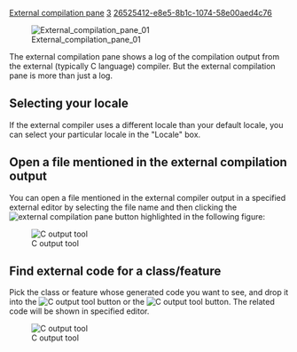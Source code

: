 [[Property:title|External compilation pane]]
[[Property:weight|3]]
[[Property:uuid|26525412-e8e5-8b1c-1074-58e00aed4c76]]
{{underconstruction}}


[[Image:External compilation pane 01]]  


The external compilation pane shows a log of the compilation output from the external (typically C language) compiler. But the external compilation pane is more than just a log. 

==Selecting your locale==

If the external compiler uses a different locale than your default locale, you can select your particular locale in the "Locale" box.

==Open a file mentioned in the external compilation output==

You can open a file mentioned in the external compiler output in a specified external editor by selecting the file name and then clicking the  [[Image:metrics-tool--command-send-to-external-editor-icon|external compilation pane]]  button highlighted in the following figure:

[[Image:coutput2|C output tool]]  

==Find external code for a class/feature==

Pick the class or feature whose generated code you want to see, and drop it into the  [[Image:coutput4|C output tool]] button or the  [[Image:coutput5|C output tool]]  button. The related code will be shown in specified editor. 

[[Image:coutput3|C output tool]]  




